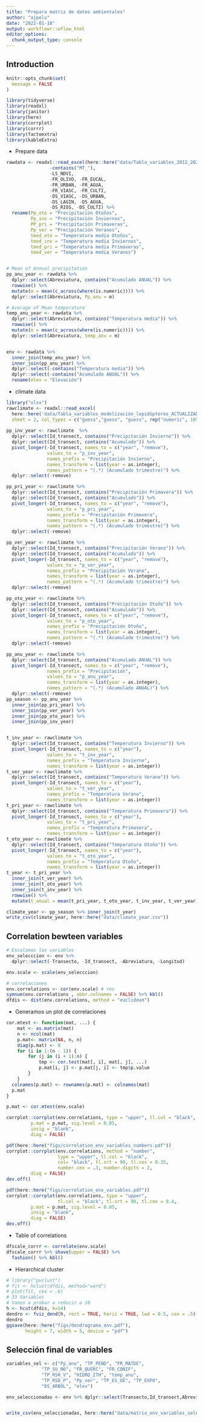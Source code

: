 ```yaml
---
title: "Prepara matriz de datos ambientales"
author: "ajpelu"
date: "2022-01-18"
output: workflowr::wflow_html
editor_options:
  chunk_output_type: console
---
```


## Introduction

```r
knitr::opts_chunk$set(
  message = FALSE
)
```

```r
library(tidyverse)
library(readxl)
library(janitor)
library(here)
library(corrplot)
library(corrr)
library(factoextra)
library(kableExtra)
```


- Prepare data 

```r
rawdata <- readxl::read_excel(here::here("data/Tabla_variables_2012_2020.xls")) %>% dplyr::select(-contains("LS_B"), 
                -contains("MT_"), 
                -LS_NDVI, 
                -FR_OLIVO, -FR_EUCAL, 
                -FR_URBAN, -FR_AGUA,
                -FR_VIASC, -FR_CULTI,
                -DS_VIASC, -DS_URBAN, 
                -DS_LAGIN, -DS_AGUA, 
                -DS_RIOS, -DS_CULTI) %>% 
  rename(Pp_oto = "Precipitación Otoños",
         Pp_inv = "Precipitación Inviernos",
         PP_pri = "Precipitación Primaveras",
         Pp_ver = "Precipitación Veranos",
         tmed_oto = "Temperatura media Otoños",
         tmed_inv = "Temperatura media Inviernos",
         tmed_pri = "Temperatura media Primaveras",
         tmed_ver = "Temperatura media Veranos") 


# Mean of Annual precipitation
pp_anu_year <- rawdata %>% 
  dplyr::select(Abreviatura, contains("Acumulado ANUAL")) %>% 
  rowwise() %>% 
  mutate(m = mean(c_across(where(is.numeric)))) %>% 
  dplyr::select(Abreviatura, Pp_anu = m)

# Average of Mean temperature
temp_anu_year <- rawdata %>% 
  dplyr::select(Abreviatura, contains("Temperatura media")) %>% 
  rowwise() %>% 
  mutate(m = mean(c_across(where(is.numeric)))) %>% 
  dplyr::select(Abreviatura, temp_anu = m)


env <- rawdata %>% 
  inner_join(temp_anu_year) %>% 
  inner_join(pp_anu_year) %>% 
  dplyr::select(-contains("Temperatura media")) %>% 
  dplyr::select(-contains("Acumulado ANUAL")) %>% 
  rename(elev = "Elevación")
```

- climate data 


```r
library("xlsx")
rawclimate <- readxl::read_excel(
  here::here('data/Tabla_variables_modelización_lepidópteros_ACTUALIZADO_2020.xlsx'),
  sheet = 2, col_types = c("guess","guess", "guess", rep("numeric", 169)))
 
pp_inv_year <- rawclimate  %>% 
  dplyr::select(Id_transect, contains("Precipitación Invierno")) %>% 
  dplyr::select(Id_transect, contains("Acumulado")) %>% 
  pivot_longer(-Id_transect, names_to = c("year", "remove"),
               values_to = "p_inv_year",
               names_prefix = "Precipitación Invierno", 
               names_transform = list(year = as.integer),
               names_pattern = "(.*) (Acumulado trimestre)") %>% 
  dplyr::select(-remove)

pp_pri_year <- rawclimate %>% 
  dplyr::select(Id_transect, contains("Precipitación Primavera")) %>% 
  dplyr::select(Id_transect, contains("Acumulado")) %>% 
  pivot_longer(-Id_transect, names_to = c("year", "remove"),
               values_to = "p_pri_year",
               names_prefix = "Precipitación Primavera",
               names_transform = list(year = as.integer),
               names_pattern = "(.*) (Acumulado trimestre)") %>% 
  dplyr::select(-remove)

pp_ver_year <- rawclimate %>% 
  dplyr::select(Id_transect, contains("Precipitación Verano")) %>% 
  dplyr::select(Id_transect, contains("Acumulado")) %>% 
  pivot_longer(-Id_transect, names_to = c("year", "remove"),
               values_to = "p_ver_year",
               names_prefix = "Precipitación Verano", 
               names_transform = list(year = as.integer),
               names_pattern = "(.*) (Acumulado trimestre)") %>% 
  dplyr::select(-remove)

pp_oto_year <- rawclimate %>% 
  dplyr::select(Id_transect, contains("Precipitación Otoño")) %>% 
  dplyr::select(Id_transect, contains("Acumulado")) %>% 
  pivot_longer(-Id_transect, names_to = c("year", "remove"),
               values_to = "p_oto_year",
               names_prefix = "Precipitación Otoño", 
               names_transform = list(year = as.integer),
               names_pattern = "(.*) (Acumulado trimestre)") %>% 
  dplyr::select(-remove)

pp_anu_year <- rawclimate %>% 
  dplyr::select(Id_transect, contains("Acumulado ANUAL")) %>% 
  pivot_longer(-Id_transect, names_to = c("year", "remove"),
               names_prefix = "Precipitación", 
               values_to = "p_anu_year",
               names_transform = list(year = as.integer),
               names_pattern = "(.*) (Acumulado ANUAL)") %>% 
  dplyr::select(-remove)
pp_season <- pp_anu_year %>% 
  inner_join(pp_pri_year) %>% 
  inner_join(pp_ver_year) %>% 
  inner_join(pp_oto_year) %>%  
  inner_join(pp_inv_year) 


t_inv_year <- rawclimate %>% 
  dplyr::select(Id_transect, contains("Temperatura Invierno")) %>% 
  pivot_longer(-Id_transect, names_to = c("year"),
               values_to = "t_inv_year",
               names_prefix = "Temperatura Invierno", 
               names_transform = list(year = as.integer)) 
t_ver_year <- rawclimate %>% 
  dplyr::select(Id_transect, contains("Temperatura Verano")) %>% 
  pivot_longer(-Id_transect, names_to = c("year"),
               values_to = "t_ver_year",
               names_prefix = "Temperatura Verano", 
               names_transform = list(year = as.integer)) 
t_pri_year <- rawclimate %>% 
  dplyr::select(Id_transect, contains("Temperatura Primavera")) %>% 
  pivot_longer(-Id_transect, names_to = c("year"),
               values_to = "t_pri_year",
               names_prefix = "Temperatura Primavera", 
               names_transform = list(year = as.integer)) 
t_oto_year <- rawclimate %>% 
  dplyr::select(Id_transect, contains("Temperatura Otoño")) %>% 
  pivot_longer(-Id_transect, names_to = c("year"),
               values_to = "t_oto_year",
               names_prefix = "Temperatura Otoño", 
               names_transform = list(year = as.integer)) 
t_year <- t_pri_year %>% 
  inner_join(t_ver_year) %>% 
  inner_join(t_oto_year) %>%  
  inner_join(t_inv_year) %>% 
  rowwise() %>% 
  mutate(t_anual = mean(t_pri_year, t_oto_year, t_inv_year, t_ver_year))
```


```r
climate_year <- pp_season %>% inner_join(t_year)
write_csv(climate_year, here::here("data/climate_year.csv"))
```

## Correlation bewteen variables

```r
# Escalamos las variables 
env_selecccion <- env %>% 
  dplyr::select(-Transecto, -Id_transect, -Abreviatura, -Longitud)

env.scale <- scale(env_selecccion)

# correlaciones 
env.correlations <- cor(env.scale) # res
symnum(env.correlations , abbr.colnames = FALSE) %>% kbl()
dfdis <- dist(env.correlations, method = "euclidean")
```

- Generamos un plot de correlaciones

```r
cor.mtest <- function(mat, ...) {
    mat <- as.matrix(mat)
    n <- ncol(mat)
    p.mat<- matrix(NA, n, n)
    diag(p.mat) <- 0
    for (i in 1:(n - 1)) {
        for (j in (i + 1):n) {
            tmp <- cor.test(mat[, i], mat[, j], ...)
            p.mat[i, j] <- p.mat[j, i] <- tmp$p.value
        }
    }
  colnames(p.mat) <- rownames(p.mat) <- colnames(mat)
  p.mat
}

p.mat <- cor.mtest(env.scale)

corrplot::corrplot(env.correlations, type = "upper", tl.col = "black", tl.srt = 90, tl.cex = 0.4,
         p.mat = p.mat, sig.level = 0.05, 
         insig = "blank", 
         diag = FALSE)

```


```r
pdf(here::here("figs/correlation_env_variables_numbers.pdf"))
corrplot::corrplot(env.correlations, method = "number",
                   type = "upper", tl.col = "black", 
                   col= "black", tl.srt = 90, tl.cex = 0.35, 
                   number.cex = .3, number.digits = 2,
         diag = FALSE)
dev.off()

pdf(here::here("figs/correlation_env_variables.pdf"))
corrplot::corrplot(env.correlations, type = "upper",
                   tl.col = "black", tl.srt = 90, tl.cex = 0.4,
         p.mat = p.mat, sig.level = 0.05, 
         insig = "blank", 
         diag = FALSE)
dev.off()
```

- Table of correlations
```r
dfscale_corrr <- correlate(env.scale)
dfscale_corrr %>% shave(upper = FALSE) %>%
  fashion() %>% kbl()
```

- Hierarchical cluster

```r
# library("pvclust")
# fit <- hclust(dfdis, method="ward")
# plot(fit, cex = .6)
# 33 Variables 
# Vamos a probar a reducir a 10
h <- hcut(dfdis, k=14)
dendro <- fviz_dend(h, rect = TRUE, horiz = TRUE, lwd = 0.5, cex = .5)
dendro
ggsave(here::here("figs/dendrograma_env.pdf"), 
       height = 7, width = 5, device = "pdf")
```

## Selección final de variables

```r
variables_sel <- c("Pp_anu", "TP_PEND", "FR_MATDE", 
             "TP_SU_NO", "FR_QUERC", "FR_CONIF", 
             "TP_RSH_V", "HIDRO_ITH", "temp_anu",
             "TP_RSD_P", "Pp_ver", "TP_ES_OE", "TP_EXPO",
             "DS_ARBOL", "elev")

env_seleccionadas <- env %>% dplyr::select(Transecto,Id_transect,Abreviatura, matches(variables_sel)) 


write_csv(env_seleccionadas, here::here("data/matrix_env_variables_selected.csv"))
```
